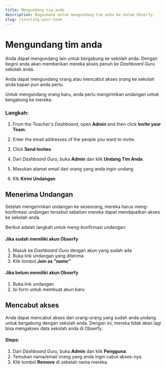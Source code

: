 ```yaml
---
title: Mengundang tim anda
description: Bagaimana untuk mengundang tim anda ke dalam Obserfy.
slug: /inviting-your-team
---
```


# Mengundang tim anda

Anda dapat mengundang lain untuk bergabung ke sekolah anda. Dengan begini anda akan memberikan mereka akses penuh
ke _Dashboard Guru_ sekolah anda.

Anda dapat mengundang orang atau mencabut akses orang ke sekolah anda kapan pun anda perlu.

Untuk mengundang orang baru, anda perlu mengirimkan undangan untuk bergabung ke mereka.

### Langkah:

1. From the _Teacher's Dashboard_, open **Admin** and then click **Invite your Team**.
2. Enter the email addresses of the people you want to invite.
3. Click **Send Invites**

4. Dari _Dashboard Guru_, buka **Admin** dan klik **Undang Tim Anda**.
5. Masukan alamat email dari orang yang anda ingin undang
6. Klk **Kirim Undangan**

## Menerima Undangan

Setelah mengerimkan undangan ke seseorang, mereka harus meng-konfirmasi undangan tersebut sebelum mereka dapat mendapatkan
akses ke sekolah anda.

Berikut adalah langkah untuk meng-konfirmasi undangan:

#### Jika sudah memiliki akun Obserfy

1. Masuk ke _Dashboard Guru_ dengan akun yang sudah ada
2. Buka link undangan yang diterima
3. Klik tombol **Join as _"name"_**

#### Jika belum memiliki akun Obserfy

1. Buka link undangan
2. Isi form untuk membuat akun baru

## Mencabut akses

Anda dapat mencabut akses dari orang-orang yang sudah anda undang untuk bergabung dengan sekolah anda. Dengan ini, mereka
tidak akan lagi bisa mengakses data sekolah anda di Obserfy.

#### Steps:

1. Dari _Dashboard Guru_, buka **Admin** dan klik **Pengguna**.
2. Temukan nama/email orang yang anda ingin cabut akses-nya.
3. Klik tombol **Remove** di sebelah nama mereka.
